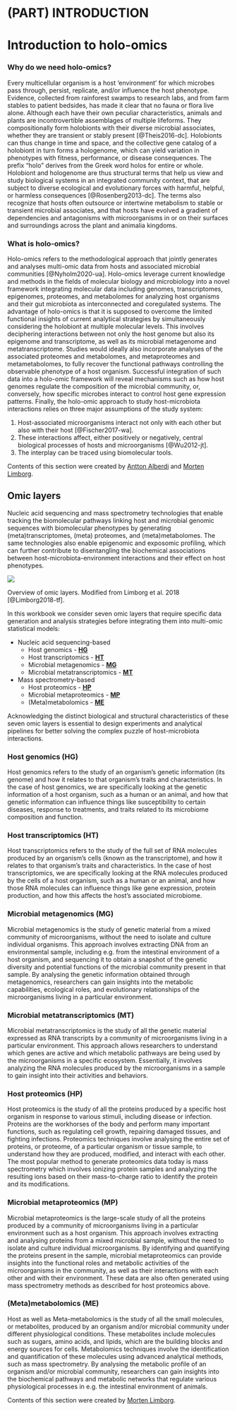 # (PART) INTRODUCTION {-}
# Introduction to holo-omics {#holo-omics}

### Why do we need holo-omics? {- #why-holo-omics}
Every multicellular organism is a host ‘environment’ for which microbes pass through, persist, replicate, and/or influence the host phenotype. Evidence, collected from rainforest swamps to research labs, and from farm stables to patient bedsides, has made it clear that no fauna or flora live alone. Although each have their own peculiar characteristics, animals and plants are incontrovertible assemblages of multiple lifeforms. They compositionally form holobionts with their diverse microbial associates, whether they are transient or stably present [@Theis2016-dc]. Holobionts can thus change in time and space, and the collective gene catalog of a holobiont in turn forms a hologenome, which can yield variation in phenotypes with fitness, performance, or disease consequences. The prefix “holo” derives from the Greek word holos for entire or whole. Holobiont and hologenome are thus structural terms that help us view and study biological systems in an integrated community context, that are subject to diverse ecological and evolutionary forces with harmful, helpful, or harmless consequences [@Rosenberg2013-dc]. The terms also recognize that hosts often outsource or intertwine metabolism to stable or transient microbial associates, and that hosts have evolved a gradient of dependencies and antagonisms with microorganisms in or on their surfaces and surroundings across the plant and animalia kingdoms.

### What is holo-omics? {- #what-is-holo-omics}

Holo-omics refers to the methodological approach that jointly generates and analyses multi-omic data from hosts and associated microbial communities [@Nyholm2020-ua]. Holo-omics leverage current knowledge and methods in the fields of molecular biology and microbiology into a novel framework integrating molecular data including genomes, transcriptomes, epigenomes, proteomes, and metabolomes for analyzing host organisms and their gut microbiota as interconnected and coregulated systems. The advantage of holo-omics is that it is supposed to overcome the limited functional insights of current analytical strategies by simultaneously considering the holobiont at multiple molecular levels. This involves deciphering interactions between not only the host genome but also its epigenome and transcriptome, as well as its microbial metagenome and metatranscriptome. Studies would ideally also incorporate analyses of the associated proteomes and metabolomes, and metaproteomes and metametabolomes, to fully recover the functional pathways controlling the observable phenotype of a host organism. Successful integration of such data into a holo-omic framework will reveal mechanisms such as how host genomes regulate the composition of the microbial community, or, conversely, how specific microbes interact to control host gene expression patterns. Finally, the holo-omic approach to study host-microbiota interactions relies on three major assumptions of the study system:

1. Host-associated microorganisms interact not only with each other but also with their host [@Fischer2017-wa].
2. These interactions affect, either positively or negatively, central biological processes of hosts and microorganisms [@Wu2012-jt].
3. The interplay can be traced using biomolecular tools.

:::: {.authorbox}
Contents of this section were created by [Antton Alberdi](#antton-alberdi) and [Morten Limborg](#morten-limborg).
:::

## Omic layers {#omic-layers}

Nucleic acid sequencing and mass spectrometry technologies that enable tracking the biomolecular pathways linking host and microbial genomic sequences with biomolecular phenotypes by generating (meta)transcriptomes, (meta) proteomes, and (meta)metabolomes. The same technologies also enable epigenomic and exposomic profiling, which can further contribute to disentangling the biochemical associations between host-microbiota-environment interactions and their effect on host phenotypes.

\scriptsize
![](images/omic_layers_limborg.png)
\normalsize

:::: {.imagenote}
Overview of omic layers. Modified from Limborg et al. 2018 [@Limborg2018-tf].
:::

In this workbook we consider seven omic layers that require specific data generation and analysis strategies before integrating them into multi-omic statistical models:

* Nucleic acid sequencing-based
    * Host genomics - **[HG](#host-genomics)**
    * Host transcriptomics - **[HT](#host-transcriptomics)**
    * Microbial metagenomics - **[MG](#microbial-metagenomics)**
    * Microbial metatranscriptomics - **[MT](#microbial-metatranscriptomics)**

* Mass spectrometry-based
    * Host proteomics - **[HP](#host-proteomics)**
    * Microbial metaproteomics - **[MP](#microbial-metaproteomics)**
    * (Meta)metabolomics - **[ME](#meta-metabolomics)**

Acknowledging the distinct biological and structural characteristics of these seven omic layers is essential to design experiments and analytical pipelines for better solving the complex puzzle of host-microbiota interactions.

### Host genomics (HG) {- #host-genomics}

Host genomics refers to the study of an organism's genetic information (its genome) and how it relates to that organism's traits and characteristics. In the case of host genomics, we are specifically looking at the genetic information of a host organism, such as a human or an animal, and how that genetic information can influence things like susceptibility to certain diseases, response to treatments, and traits related to its microbiome composition and function.

### Host transcriptomics (HT) {- #host-transcriptomics}

Host transcriptomics refers to the study of the full set of RNA molecules produced by an organism's cells (known as the transcriptome), and how it relates to that organism's traits and characteristics. In the case of host transcriptomics, we are specifically looking at the RNA molecules produced by the cells of a host organism, such as a human or an animal, and how those RNA molecules can influence things like gene expression, protein production, and how this affects the host’s associated microbiome.

### Microbial metagenomics (MG) {- #microbial-metagenomics}

Microbial metagenomics is the study of genetic material from a mixed community of microorganisms, without the need to isolate and culture individual organisms. This approach involves extracting DNA from an environmental sample, including e.g. from the intestinal environment of a host organism, and sequencing it to obtain a snapshot of the genetic diversity and potential functions of the microbial community present in that sample. By analysing the genetic information obtained through metagenomics, researchers can gain insights into the metabolic capabilities, ecological roles, and evolutionary relationships of the microorganisms living in a particular environment.

### Microbial metatranscriptomics (MT) {- #microbial-metatranscriptomics}

Microbial metatranscriptomics is the study of all the genetic material expressed as RNA transcripts by a community of microorganisms living in a particular environment. This approach allows researchers to understand which genes are active and which metabolic pathways are being used by the microorganisms in a specific ecosystem. Essentially, it involves analyzing the RNA molecules produced by the microorganisms in a sample to gain insight into their activities and behaviors.

### Host proteomics (HP) {- #host-proteomics}

Host proteomics is the study of all the proteins produced by a specific host organism in response to various stimuli, including disease or infection. Proteins are the workhorses of the body and perform many important functions, such as regulating cell growth, repairing damaged tissues, and fighting infections. Proteomics techniques involve analysing the entire set of proteins, or proteome, of a particular organism or tissue sample, to understand how they are produced, modified, and interact with each other. The most popular method to generate proteomics data today is mass spectrometry which involves ionizing protein samples and analyzing the resulting ions based on their mass-to-charge ratio to identify the protein and its modifications.

### Microbial metaproteomics (MP) {- #microbial-metaproteomics}

Microbial metaproteomics is the large-scale study of all the proteins produced by a community of microorganisms living in a particular environment such as a host organism. This approach involves extracting and analysing proteins from a mixed microbial sample, without the need to isolate and culture individual microorganisms. By identifying and quantifying the proteins present in the sample, microbial metaproteomics can provide insights into the functional roles and metabolic activities of the microorganisms in the community, as well as their interactions with each other and with their environment. These data are also often generated using mass spectrometry methods as described for host proteomics above.

### (Meta)metabolomics (ME) {- #meta-metabolomics}

Host as well as Meta-metabolomics is the study of all the small molecules, or metabolites, produced by an organism and/or microbial community under different physiological conditions. These metabolites include molecules such as sugars, amino acids, and lipids, which are the building blocks and energy sources for cells. Metabolomics techniques involve the identification and quantification of these molecules using advanced analytical methods, such as mass spectrometry. By analysing the metabolic profile of an organism and/or microbial community, researchers can gain insights into the biochemical pathways and metabolic networks that regulate various physiological processes in e.g. the intestinal environment of animals.

:::: {.authorbox}
Contents of this section were created by [Morten Limborg](#morten-limborg).
:::
